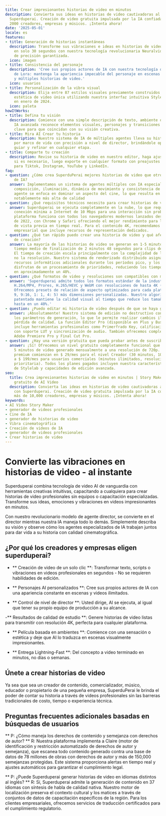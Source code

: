 ```yaml
---
title: Crear impresionantes historias de video en minutos
description: Convierta sus ideas en historias de video cautivadoras al instante con
  Superduperai. Creación de video gratuita impulsada por la IA confiada por más de
  2000 creadores, empresas y músicos. ¡Intenta ahora!
date: '2025-05-01'
locale: es
features:
- title: Generación de historias instantáneas
  description: Transforme sus vibraciones e ideas en historias de videos profesionales
    en solo 30 segundos con nuestra tecnología revolucionaria Neuralvid 3.0 - 98.7%
    de precisión garantizada.
  icon: imagen
- title: Consistencia del personaje
  description: 'Cree sus propios actores de IA con nuestra tecnología de entrenamiento
    de Lora: mantenga la apariencia impecable del personaje en escenas ilimitadas
    y múltiples historias de video.'
  icon: usuarios
- title: Personalización de la vibra visual
  description: Elija entre 87 estilos visuales previamente construidos o cree su propia
    estética de video única utilizando nuestra interfaz intuitiva Stylelab, lanzada
    en enero de 2024.
  icon: paleta
howItWorks:
- title: Defina tu visión
  description: Comience con una simple descripción de texto, ambiente o emoción. Nuestra
    IA avanzada reconoce elementos visuales, personajes y transiciones de escenas
    clave para que coincidan con su visión creativa.
- title: Mira AI Crear tu historia
  description: Nuestro sistema de IA de múltiples agentes lleva su historia al marco
    por marco de vida con precisión a nivel de director, brindándole opciones para
    guiar y refinar en cualquier etapa.
- title: Comparte tu creación
  description: Revise su historia de video en nuestro editor, haga ajustes rápidos
    si es necesario, luego exporte en cualquier formato con preajustes personalizados
    para Tiktok, Instagram, YouTube y LinkedIn.
faq:
- question: ¿Cómo crea SuperduPerai mejores historias de video que otros generadores
    de IA?
  answer: Implementamos un sistema de agentes múltiples con IA especializada para
    composición, iluminación, dinámica de movimiento y consistencia de carácter. Cada
    agente se enfoca en dominar un aspecto del cine, lo que resulta en una producción
    notablemente más alta de calidad
- question: ¿Qué requisitos técnicos necesito para crear historias de video?
  answer: Superduperai se ejecuta completamente en la nube, lo que requiere solo una
    conexión mínima a Internet de 10 Mbps para una interacción sin problemas. Nuestra
    plataforma funciona con todos los navegadores modernos lanzados después de enero
    de 2022, con Chrome y Safari ofreciendo el mejor rendimiento para las funciones
    de vista previa en tiempo real. Para el contenido 4K, recomendamos nuestro plan
    empresarial que incluye recursos de representación dedicados.
- question: ¿Qué tan rápido puedo crear una historia de video y qué afecta el tiempo
    de creación?
  answer: La mayoría de las historias de video se generan en 1-5 minutos, con nuestro
    tiempo medio de finalización de 2 minutos 48 segundos para clips de 60 segundos.
    El tiempo de creación escala principalmente con la complejidad de la historia,
    no la resolución. Nuestro sistema de renderizado distribuido asigna automáticamente
    recursos informáticos adicionales durante los períodos pico, y los clientes empresariales
    disfrutan de un procesamiento de prioridades, reduciendo los tiempos de espera
    en aproximadamente un 40%.
- question: ¿Qué formatos de video y resoluciones son compatibles con mis historias?
  answer: 'Superduperai admite todos los formatos estándar de la industria, incluidos
    H.264/MP4, Prores, H.265/HEVC y WebM con resoluciones de hasta 4K (3840 × 2160).
    Ofrecemos presets de relación de aspecto optimizados para cada plataforma (16:
    9, 9:16, 1: 1, 4: 5) más dimensiones personalizadas. Nuestro algoritmo de compresión
    patentado mantiene la calidad visual al tiempo que reduce los tamaños de los archivos
    hasta en un 40%.'
- question: ¿Puedo editar mi historia de video después de que se haya generado?
  answer: ¡Absolutamente! Nuestro sistema de edición no destructivo conserva todos
    los parámetros de generación, lo que le permite realizar cambios ilimitados sin
    pérdida de calidad. La función Editor Pro (disponible en Plus y Business Planes)
    incluye herramientas profesionales como Primerfrado Key, calificación de color
    con soporte LUT y sincronización de audio. También ofrecemos complementos para
    Adobe Premiere Pro y Final Cut Pro.
- question: ¿Hay una versión gratuita que pueda probar antes de suscribirme?
  answer: ¡Sí! Ofrecemos un nivel gratuito completamente funcional que incluye hasta
    5 minutos de video generado mensualmente a una resolución de 720p. Nuestros planes
    premium comienzan en $ 29/mes para el nivel Creador (30 minutos, 1080p) y escala
    a $ 199/mes para usuarios comerciales (minutos ilimitados, resolución 4K, representación
    prioritaria). Todos los planes pagados incluyen nuestra característica exclusiva
    de Stylelab y capacidades de edición avanzada.
seo:
  title: Crea impresionantes historias de video en minutos | Story Maker & Generator
    gratuito de AI Video
  description: Convierta las ideas en historias de video cautivadoras al instante
    con Superduperai. Creación de video gratuita impulsada por la IA confiada por
    más de 10,000 creadores, empresas y músicos. ¡Intenta ahora!
keywords:
- AI Video Story Maker
- generador de videos profesionales
- Cine de IA
- generador de historias de video
- Vibra cinematográfica
- Creación de videos de IA
- generador de videos profesionales
- Crear historias de video
---
```

# Convierte las vibraciones en historias de video - al instante

Superduperai combina tecnología de video AI de vanguardia con herramientas creativas intuitivas, capacitando a cualquiera para crear historias de video profesionales sin equipos o capacitación especializadas. Transforme sus ideas, emociones y vibraciones en videos impresionantes en minutos.

Con nuestro revolucionario modelo de agente director, se convierte en el director mientras nuestra IA maneja todo lo demás. Simplemente describa su visión y observe cómo los agentes especializados de IA trabajan juntos para dar vida a su historia con calidad cinematográfica.

## ¿Por qué los creadores y empresas eligen superduperai?

- ** Creación de video de un solo clic **: Transformar texto, scripts o vibraciones en videos profesionales en segundos - No se requieren habilidades de edición.

- ** Personajes AI personalizados **: Cree sus propios actores de IA con una apariencia constante en escenas y videos ilimitados.

- ** Control de nivel de director **: Usted dirige, AI se ejecuta, al igual que tener su propio equipo de producción a su alcance.

-** Resultados de calidad de estudio **: Genere historias de video listas para transmitir con resolución 4K, perfecta para cualquier plataforma.

- ** Película basada en ambientes **: Comience con una sensación o estética y deje que AI lo traduzca en escenas visualmente impresionantes.

- ** Entrega Lightning-Fast **: Del concepto a video terminado en minutos, no días o semanas.

## Únete a crear historias de video

Ya sea que sea un creador de contenido, comercializador, músico, educador o propietario de una pequeña empresa, SuperduPerai le brinda el poder de contar su historia a través de videos profesionales sin las barreras tradicionales de costo, tiempo o experiencia técnica.

## Preguntas frecuentes adicionales basadas en búsquedas de usuarios

** P: ¿Cómo maneja los derechos de contenido y semejanza con derechos de autor? **
R: Nuestra plataforma implementa a Claire (motor de identificación y restricción automatizado de derechos de autor y semejanza), que escanea todo contenido generado contra una base de datos de 78 millones de obras con derechos de autor y más de 150,000 semejanzas protegidas. Este sistema proporciona alertas en tiempo real y ajustes automáticos para garantizar el cumplimiento legal.

** P: ¿Puede Superduperai generar historias de video en idiomas distintos al inglés? **
R: Sí, Superduperai admite la generación de contenido en 37 idiomas con síntesis de habla de calidad nativa. Nuestro motor de localización preserva el contexto cultural y los matices a través de conjuntos de datos de capacitación específicos de la región. Para los clientes empresariales, ofrecemos servicios de traducción certificados para el cumplimiento regulatorio.
